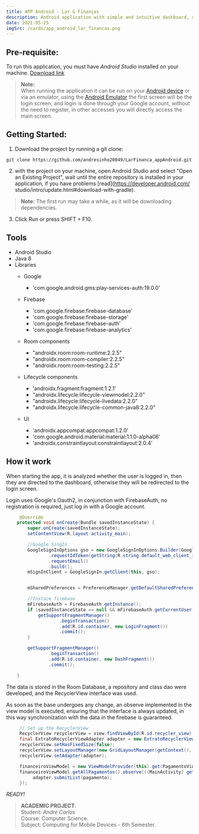 ```yaml
---
title: APP Android - Lar & Finanças
description: Android application with simple and intuitive dashboard, containing instant data updates.
date: 2021-05-25
imgSrc: /cards/app_android_lar_financas.png
---
```


## Pre-requisite:
To run this application, you must have *Android Studio* installed on your machine.
[Download link](https://developer.android.com/studio)

> **Note:** \
  When running the application it can be run on your [Android device](https://developer.android.com/studio/run/device) or via an emulator, using the [Android Emulator](https://developer.android.com/studio/run/emulator) the first screen will be the login screen, and login is done through your Google account, without the need to register, in other accesses you will directly access the main screen.

## Getting Started:
1. Download the project by running a git clone:
```git
git clone https://github.com/andresinho20049/LarFinanca_appAndroid.git
```

2. with the project on your machine, open Android Studio and select "Open an Existing Project", wait until the entire repository is installed in your application, if you have problems [read](https://developer.android.com/ studio/intro/update.html#download-with-gradle).

> **Note:**
> The first run may take a while, as it will be downloading dependencies.

3. Click Run or press SHIFT + F10.

## Tools
 - Android Studio
 - Java 8
 - Libraries
     - Google
          - 'com.google.android.gms:play-services-auth:19.0.0'

     - Firebase
          - 'com.google.firebase:firebase-database'
          - 'com.google.firebase:firebase-storage'
          - 'com.google.firebase:firebase-auth'
          - 'com.google.firebase:firebase-analytics'

     - Room components
          - "androidx.room:room-runtime:2.2.5"
          - "androidx.room:room-compiler:2.2.5"
          - "androidx.room:room-testing:2.2.5"

     - Lifecycle components
          - 'androidx.fragment:fragment:1.2.1'
          - "androidx.lifecycle:lifecycle-viewmodel:2.2.0"
          - "androidx.lifecycle:lifecycle-livedata:2.2.0"
          - "androidx.lifecycle:lifecycle-common-java8:2.2.0"

     - UI
          - 'androidx.appcompat:appcompat:1.2.0'
          - 'com.google.android.material:material:1.1.0-alpha06'
          - 'androidx.constraintlayout:constraintlayout:2.0.4'

## How it work
When starting the app, it is analyzed whether the user is logged in, then they are directed to the dashboard, otherwise they will be redirected to the login screen.

Login uses Google's Oauth2, in conjunction with FirebaseAuth, no registration is required, just log in with a Google account.

```Java
     @Override
    protected void onCreate(Bundle savedInstanceState) {
        super.onCreate(savedInstanceState);
        setContentView(R.layout.activity_main);

        //Google SingIn
        GoogleSignInOptions gso = new GoogleSignInOptions.Builder(GoogleSignInOptions.DEFAULT_SIGN_IN)
                .requestIdToken(getString(R.string.default_web_client_id))
                .requestEmail()
                .build();
        mSignInClient = GoogleSignIn.getClient(this, gso);


        mSharedPreferences = PreferenceManager.getDefaultSharedPreferences(this);

        //Instace firebase
        mFirebaseAuth = FirebaseAuth.getInstance();
        if (savedInstanceState == null && mFirebaseAuth.getCurrentUser() == null) {
            getSupportFragmentManager()
                    .beginTransaction()
                    .add(R.id.container, new LoginFragment())
                    .commit();
        }

        getSupportFragmentManager()
                .beginTransaction()
                .add(R.id.container, new DashFragment())
                .commit();

    }
```

The data is stored in the Room Database, a repository and class dao were developed, and the RecyclerView interface was used.

As soon as the base undergoes any change, an observe implemented in the view model is executed, ensuring that the interface is always updated, in this way synchronization with the data in the firebase is guaranteed.

```Java
     // Set up the RecyclerView
     RecyclerView recyclerView = view.findViewById(R.id.recycler_view);
     final ExtratoRecyclerViewAdapter adapter = new ExtratoRecyclerViewAdapter(new ExtratoRecyclerViewAdapter.FinanceiroDiff());
     recyclerView.setHasFixedSize(false);
     recyclerView.setLayoutManager(new GridLayoutManager(getContext(), 1, GridLayoutManager.VERTICAL, false));
     recyclerView.setAdapter(adapter);

     financeiroViewModel = new ViewModelProvider(this).get(PagamentoViewModel.class);
     financeiroViewModel.getAllPagamentos().observe(((MainActivity) getActivity()), pagamento -> {
          adapter.submitList(pagamento);
     });
```


*READY!*


> **ACADEMIC PROJECT**: \
> Student: *André Carlos* \
> Course: Computer Science. \
> Subject: Computing for Mobile Devices - 6th Semester.